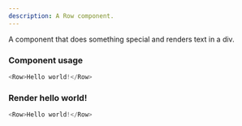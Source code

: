 ```yaml
---
description: A Row component.
---
```



A component that does something special and renders text in a div.

### Component usage
```js
<Row>Hello world!</Row>
```

### Render hello world!

```js live
<Row>Hello world!</Row>
```
